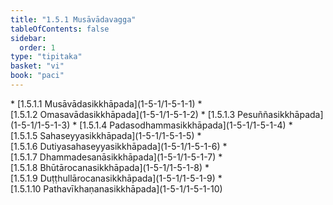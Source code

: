 ```yaml
---
title: "1.5.1 Musāvādavagga"
tableOfContents: false
sidebar:
  order: 1
type: "tipitaka"
basket: "vi"
book: "paci"
---
```



<DynamicBreadcrumb />



<TableOfContents book="paci" section="1.5.1">
* [1.5.1.1 Musāvādasikkhāpada](1-5-1/1-5-1-1)
* [1.5.1.2 Omasavādasikkhāpada](1-5-1/1-5-1-2)
* [1.5.1.3 Pesuññasikkhāpada](1-5-1/1-5-1-3)
* [1.5.1.4 Padasodhammasikkhāpada](1-5-1/1-5-1-4)
* [1.5.1.5 Sahaseyyasikkhāpada](1-5-1/1-5-1-5)
* [1.5.1.6 Dutiyasahaseyyasikkhāpada](1-5-1/1-5-1-6)
* [1.5.1.7 Dhammadesanāsikkhāpada](1-5-1/1-5-1-7)
* [1.5.1.8 Bhūtārocanasikkhāpada](1-5-1/1-5-1-8)
* [1.5.1.9 Duṭṭhullārocanasikkhāpada](1-5-1/1-5-1-9)
* [1.5.1.10 Pathavīkhaṇanasikkhāpada](1-5-1/1-5-1-10)
</TableOfContents>
